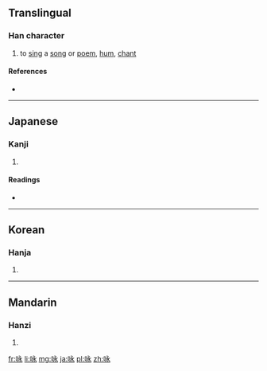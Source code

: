{{also|詠}}
==Translingual==

===Han character===
{{Han char|rn=30|rad=口|as=05|sn=8|four=|canj=口戈弓水 (RINE)|ids=⿰[[口]][[永]]}}

# to [[sing]] a [[song]] or [[poem]], [[hum]], [[chant]]

====References====
* {{Han ref|kx=0185.070|dkj=03494|dj=0405.010|hdz=10609.010|uh=548F|ud=21647}}

----

==Japanese==

===Kanji===
{{ja-kanji|grade=|rs=口05}}

# {{defn|lang=ja|sort=口05}}

====Readings====
* {{ja-readings|on=[[えい]] (ei)|kun=[[うたう]] (utau)}}

----

==Korean==

===Hanja===
{{ko-hanja|hangeul=영|rv=yeong|mr=yŏng}}

# {{defn|lang=ko|sort=口05}}

----

==Mandarin==

===Hanzi===
{{cmn-hanzi|tra=詠|pin=[[yǒng]] ([[yong3]]), [[jué]] ([[jue2]]), [[quē]] ([[que1]])|wg=yung<sup>3</sup>, chüeh<sup>2</sup>, ch'üeh<sup>1</sup>}}

# {{defn|lang=cmn|sort=口05}}

[[fr:咏]]
[[li:咏]]
[[mg:咏]]
[[ja:咏]]
[[pl:咏]]
[[zh:咏]]